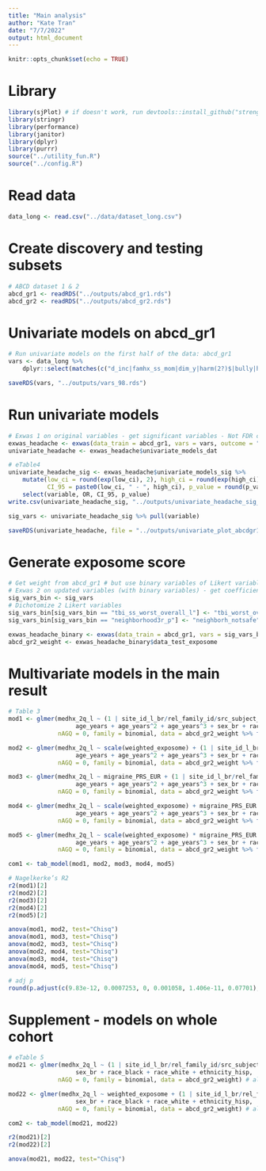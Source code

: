 ```yaml
---
title: "Main analysis"
author: "Kate Tran"
date: "7/7/2022"
output: html_document
---
```


```r
knitr::opts_chunk$set(echo = TRUE)
```

# Library
```r
library(sjPlot) # if doesn't work, run devtools::install_github("strengejacke/sjPlot")
library(stringr)
library(performance)
library(janitor)
library(dplyr)
library(purrr)
source("../utility_fun.R")
source("../config.R")
```

# Read data
```r
data_long <- read.csv("../data/dataset_long.csv")
```

# Create discovery and testing subsets
```r
# ABCD dataset 1 & 2
abcd_gr1 <- readRDS("../outputs/abcd_gr1.rds")
abcd_gr2 <- readRDS("../outputs/abcd_gr2.rds")
```

# Univariate models on abcd_gr1
```r
# Run univariate models on the first half of the data: abcd_gr1
vars <- data_long %>% 
    dplyr::select(matches(c("d_inc|famhx_ss_mom|dim_y|harm(2?)$|bully|hood(_?)[^_P]|nsc_|adi.*_[irmp]|pmq|fes_y.*_fc$|crpbi|srpf|macv_y.*fs|ple.*[^fu]_(y|fu_y_bad)$|hx.*[26][ij]|tbi.*_l$|tbi_[123457]|cat$|alcohol$|tobacco$"))) %>% names() # 98 vars

saveRDS(vars, "../outputs/vars_98.rds")
```

# Run univariate models
```r
# Exwas 1 on original variables - get significant variables - Not FDR corrected p-values for headache project - No covariates
exwas_headache <- exwas(data_train = abcd_gr1, vars = vars, outcome = "medhx_2q_l", data_test = abcd_gr2)
univariate_headache <- exwas_headache$univariate_models_dat

# eTable4
univariate_headache_sig <- exwas_headache$univariate_models_sig %>% 
    mutate(low_ci = round(exp(low_ci), 2), high_ci = round(exp(high_ci), 2), 
           CI_95 = paste0(low_ci, " - ", high_ci), p_value = round(p_value, 3)) %>% 
    select(variable, OR, CI_95, p_value)
write.csv(univariate_headache_sig, "../outputs/univariate_headache_sig_070523.csv")

sig_vars <- univariate_headache_sig %>% pull(variable)

saveRDS(univariate_headache, file = "../outputs/univariate_plot_abcdgr1_coef_070523.rds") #univariate_plot_abcdgr1_coef_120922.rds
```

# Generate exposome score
```r
# Get weight from abcd_gr1 # but use binary variables of Likert variables only
# Exwas 2 on updated variables (with binary variables) - get coefficients
sig_vars_bin <- sig_vars
# Dichotomize 2 Likert variables
sig_vars_bin[sig_vars_bin == "tbi_ss_worst_overall_l"] <- "tbi_worst_overall"
sig_vars_bin[sig_vars_bin == "neighborhood3r_p"] <- "neighborh_notsafe"

exwas_headache_binary <- exwas(data_train = abcd_gr1, vars = sig_vars_bin, outcome = "medhx_2q_l", data_test = abcd_gr2)
abcd_gr2_weight <- exwas_headache_binary$data_test_exposome
```

# Multivariate models in the main result
```r
# Table 3
mod1 <- glmer(medhx_2q_l ~ (1 | site_id_l_br/rel_family_id/src_subject_id) + 
                   age_years + age_years^2 + age_years^3 + sex_br + race_black + ethnicity_hisp,
              nAGQ = 0, family = binomial, data = abcd_gr2_weight %>% filter(genetic_afr == 0))

mod2 <- glmer(medhx_2q_l ~ scale(weighted_exposome) + (1 | site_id_l_br/rel_family_id/src_subject_id) + 
                   age_years + age_years^2 + age_years^3 + sex_br + race_black + ethnicity_hisp, 
              nAGQ = 0, family = binomial, data = abcd_gr2_weight %>% filter(genetic_afr == 0))

mod3 <- glmer(medhx_2q_l ~ migraine_PRS_EUR + (1 | site_id_l_br/rel_family_id/src_subject_id) + 
                   age_years + age_years^2 + age_years^3 + sex_br + race_black + ethnicity_hisp, 
              nAGQ = 0, family = binomial, data = abcd_gr2_weight %>% filter(genetic_afr == 0))

mod4 <- glmer(medhx_2q_l ~ scale(weighted_exposome) + migraine_PRS_EUR + (1 | site_id_l_br/rel_family_id/src_subject_id) + 
                   age_years + age_years^2 + age_years^3 + sex_br + race_black + ethnicity_hisp, 
              nAGQ = 0, family = binomial, data = abcd_gr2_weight %>% filter(genetic_afr == 0))

mod5 <- glmer(medhx_2q_l ~ scale(weighted_exposome) * migraine_PRS_EUR + (1 | site_id_l_br/rel_family_id/src_subject_id) + 
                   age_years + age_years^2 + age_years^3 + sex_br + race_black + ethnicity_hisp, 
              nAGQ = 0, family = binomial, data = abcd_gr2_weight %>% filter(genetic_afr == 0))

com1 <- tab_model(mod1, mod2, mod3, mod4, mod5)

# Nagelkerke’s R2
r2(mod1)[2]
r2(mod2)[2]
r2(mod3)[2]
r2(mod4)[2]
r2(mod5)[2]

anova(mod1, mod2, test="Chisq")
anova(mod1, mod3, test="Chisq")
anova(mod2, mod3, test="Chisq")
anova(mod2, mod4, test="Chisq")
anova(mod3, mod4, test="Chisq") 
anova(mod4, mod5, test="Chisq") 

# adj p
round(p.adjust(c(9.83e-12, 0.0007253, 0, 0.001058, 1.406e-11, 0.07701), method = "fdr"), 3)
```

# Supplement - models on whole cohort
```r
# eTable 5
mod21 <- glmer(medhx_2q_l ~ (1 | site_id_l_br/rel_family_id/src_subject_id) + age_years + age_years^2 + age_years^3 + 
                   sex_br + race_black + race_white + ethnicity_hisp,
              nAGQ = 0, family = binomial, data = abcd_gr2_weight) # all population

mod22 <- glmer(medhx_2q_l ~ weighted_exposome + (1 | site_id_l_br/rel_family_id/src_subject_id) + age_years + age_years^2 + age_years^3 + 
                   sex_br + race_black + race_white + ethnicity_hisp, 
              nAGQ = 0, family = binomial, data = abcd_gr2_weight) # all population

com2 <- tab_model(mod21, mod22)

r2(mod21)[2]
r2(mod22)[2]

anova(mod21, mod22, test="Chisq")
```












